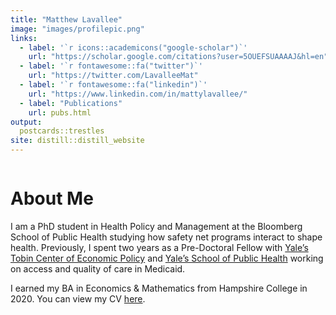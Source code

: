 ```yaml
---
title: "Matthew Lavallee"
image: "images/profilepic.png"
links:
  - label: '`r icons::academicons("google-scholar")`'
    url: "https://scholar.google.com/citations?user=5OUEFSUAAAAJ&hl=en"
  - label: '`r fontawesome::fa("twitter")`'
    url: "https://twitter.com/LavalleeMat"
  - label: '`r fontawesome::fa("linkedin")`'
    url: "https://www.linkedin.com/in/mattylavallee/"
  - label: "Publications"
    url: pubs.html
output: 
  postcards::trestles
site: distill::distill_website
---
```


<link rel="stylesheet" href="academicicons/css/academicons.min.css"/>

```r
```
# About Me

I am a PhD student in Health Policy and Management at the Bloomberg School of Public Health studying how safety net programs interact to shape health. Previously, I spent two years as a Pre-Doctoral Fellow with [Yale's Tobin Center of Economic Policy](https://tobin.yale.edu/tobin-predoctoral-fellows) and [Yale's School of Public Health](https://ysph.yale.edu/) working on access and quality of care in Medicaid.

I earned my BA in Economics & Mathematics from Hampshire College in 2020. You can view my CV [here](./files/CV/cv2.pdf).